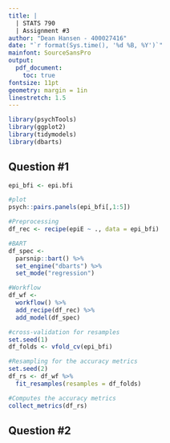 ```yaml
---
title: |
  | STATS 790
  | Assignment #3
author: "Dean Hansen - 400027416"
date: "`r format(Sys.time(), '%d %B, %Y')`"
mainfont: SourceSansPro
output: 
  pdf_document:
    toc: true
fontsize: 11pt
geometry: margin = 1in
linestretch: 1.5
---
```


```r
library(psychTools)
library(ggplot2)
library(tidymodels)
library(dbarts)
```

\newpage
## Question #1

\tiny
```r
epi_bfi <- epi.bfi

#plot
psych::pairs.panels(epi_bfi[,1:5])

#Preprocessing
df_rec <- recipe(epiE ~ ., data = epi_bfi)

#BART
df_spec <- 
  parsnip::bart() %>% 
  set_engine("dbarts") %>% 
  set_mode("regression")

#Workflow
df_wf <- 
  workflow() %>% 
  add_recipe(df_rec) %>% 
  add_model(df_spec)

#cross-validation for resamples
set.seed(1)
df_folds <- vfold_cv(epi_bfi)

#Resampling for the accuracy metrics
set.seed(2)
df_rs <- df_wf %>% 
  fit_resamples(resamples = df_folds)

#Computes the accuracy metrics  
collect_metrics(df_rs)
```
\normalsize


\newpage
## Question #2



